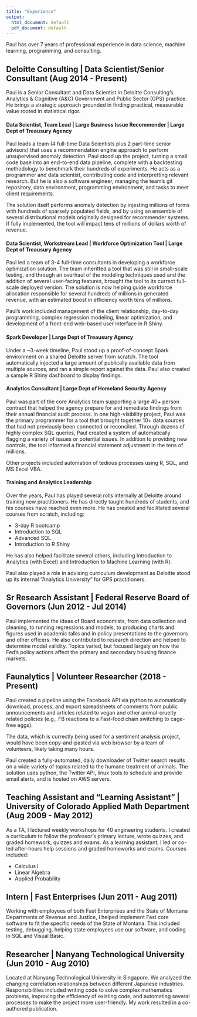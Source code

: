 ```yaml
---
title: "Experience"
output:
  html_document: default
  pdf_document: default
---
```


Paul has over 7 years of professional experience in data science, machine learning, programming, and consulting. 

## Deloitte Consulting | Data Scientist/Senior Consultant (Aug 2014 - Present)

Paul is a Senior Consultant and Data Scientist in Deloitte Consulting's Analytics & Cognitive (A&C) Government and Public Sector (GPS) practice.
He brings a strategic approach grounded in finding practical, measurable value rooted in statistical rigor.

#### Data Scientist, Team Lead | Large Business Issue Recommender | Large Dept of Treausury Agency

Paul leads a team (4 full-time Data Scientists plus 2 part-time senior advisors) that uses a recommendation engine approach to perform unsupervised anomaly detection.
Paul stood up the project, turning a small code base into an end-to-end data pipeline, complete with a backtesting methodology to benchmark their hundreds of experiments. He acts as a programmer and data scientist, contributing code and interpretting relevant research. 
But he is also a software engineer, managing the team's git repository, data environment, programming environment, and tasks to meet client requirements.

The solution itself performs anomaly detection by injesting millions of forms with hundreds of sparsely populated fields, and by using an ensemble of several distributional models originally designed for recommender systems. 
If fully implemented, the tool will impact tens of millions of dollars worth of revenue.

#### Data Scientist, Workstream Lead | Workforce Optimization Tool | Large Dept of Treausury Agency

Paul led a team of 3-4 full-time consultants in developing a workforce optimization solution. 
The team inheritted a tool that was still in small-scale testing, and through an overhaul of the modeling techniques used and the addition of several user-facing features, brought the tool to its currect full-scale deployed version. 
The solution is now helping guide workforce allocation responsible for several hundreds of millions in generated revenue, with an estimated boost in efficiency worth tens of millions.

Paul's work included management of the client relationship, day-to-day programming, complex regression modeling, linear optimization, and development of a front-end web-based user interface in R Shiny.

#### Spark Developer | Large Dept of Treausury Agency

Under a ~3-week timeline, Paul stood up a proof-of-concept Spark environment on a shared Deloitte server from scratch. 
The tool automatically injected a large amount of publically available data from multiple sources, and ran a simple report against the data. 
Paul also created a sample R Shiny dashboard to display findings. 

#### Analytics Consultant | Large Dept of Homeland Security Agency

Paul was part of the core Analytics team supporting a large 40+ person contract that helped the agency prepare for and remediate findings from their annual financial audit process. 
In one high-visibility project, Paul was the primary programmer for a tool that brought together 10+ data sources that had not previously been connected or reconciled. 
Through dozens of highly complex SQL queries, Paul created a system of automatically flagging a variety of issues or potential issues.
In addition to providing new controls, the tool informed a financial statement adjustment in the tens of millions. 

Other projects included automation of tedious processes using R, SQL, and MS Excel VBA. 

#### Training and Analytics Leadership

Over the years, Paul has played several rolls internally at Deloitte around training new practitioners. He has directly taught hundreds of students, and his courses have reached even more. He has created and facilitated several courses from scratch, including:

* 3-day R bootcamp
* Introduction to SQL
* Advanced SQL
* Introduction to R Shiny

He has also helped facilitate several others, including Introduction to Analytics (with Excel) and Introduction to Machine Learning (with R).

Paul also played a role in advising curriculum development as Deloitte stood up its internal "Analytics University" for GPS practitioners.

## Sr Research Assistant | Federal Reserve Board of Governors (Jun 2012 - Jul 2014)

Paul implemented the ideas of Board economists, from data collection and cleaning, to running regressions and models, to producing charts and figures used in academic talks and in policy presentations to the governors and other officers. He also contributed to research direction and helped to determine model validity. Topics varied, but focused largely on how the Fed's policy actions affect the primary and secondary housing finance markets.

## Faunalytics | Volunteer Researcher (2018 - Present)

Paul created a pipeline using the Facebook API via python to automatically download, process, and export spreadsheets of comments from public announcements and articles related to vegan and other animal-cruelty related policies (e.g., FB reactions to a Fast-food chain switching to cage-free eggs).

The data, which is currectly being used for a sentiment analysis project, would have been copy-and-pasted via web browser by a team of volunteers, likely taking many hours. 

Paul created a fully-automated, daily downloader of Twitter search results on a wide variety of topics related to the humane treatment of animals. 
The solution uses python, the Twitter API, linux tools to schedule and provide email alerts, and is hosted on AWS servers. 

## Teaching Assistant and "Learning Assistant" | University of Colorado Applied Math Department (Aug 2009 - May 2012)

As a TA, I lectured weekly workshops for 40 engineering students. I created a curriculum to follow the professor's primary lecture, wrote quizzes, and graded homework, quizzes and exams. As a learning assistant, I led or co-led after-hours help sessions and graded homeworks and exams. Courses included:

* Calculus I
* Linear Algebra
* Applied Probability

## Intern | Fast Enterprises (Jun 2011 - Aug 2011)

Working with employees of both Fast Enterprises and the State of Montana Departments of Revenue and Justice, I helped implement Fast core software to fit the specific needs of the State of Montana. This included testing, debugging, helping state employees use our software, and coding in SQL and Visual Basic.

## Researcher | Nanyang Technological University (Jun 2010 - Aug 2010)

Located at Nanyang Technological University in Singapore. We analyzed the changing correlation relationships between different Japanese industries. Responsibilities included writing code to solve complex mathematics problems, improving the efficiency of existing code, and automating several processes to make the project more user-friendly. My work resulted in a co-authored publication.